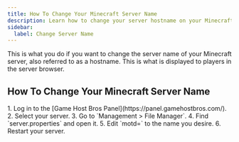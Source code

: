 ---
title: How To Change Your Minecraft Server Name
description: Learn how to change your server hostname on your Minecraft server.
sidebar:
  label: Change Server Name
---

This is what you do if you want to change the server name of your Minecraft server, also referred to as a hostname. This is what is displayed to players in the server browser.

## How To Change Your Minecraft Server Name
<Steps>
  1. Log in to the [Game Host Bros Panel](https://panel.gamehostbros.com/).
  2. Select your server.
  3. Go to `Management > File Manager`.
  4. Find `server.properties` and open it.
  5. Edit `motd=` to the name you desire.
  6. Restart your server.
</Steps>